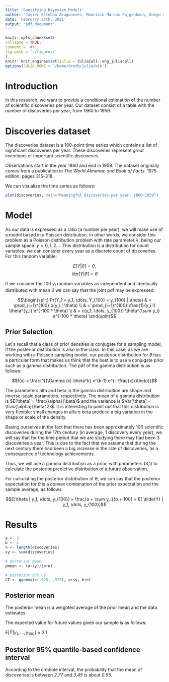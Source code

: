 ```yaml
---
title: 'Specifying Bayesian Models'
author: 'Javier Esteban Aragoneses, Mauricio Marcos Fajgenbaun, Danyu Zhang, Daniel Alonso'
date: 'February 25th, 2021'
output: 'pdf_document'
---
```


```r
knitr::opts_chunk$set(
collapse = TRUE,
comment = '#>',
fig.path = './figures/'
)
knitr::knit_engines$set(julia = JuliaCall::eng_juliacall)
options(JULIA_HOME = '/home/dreth/julia/bin')
```

# Introduction

In this research, we want to provide a conditional estimation of the number of scientific discoveries per year. Our dataset consist of a table with the number of discoveries per year, from 1860 to 1959.



# Discoveries dataset

The discoveries dataset is a 100-point time series which contains a list of significant discoveries per year. These discoveries represent *great* inventions or important scientific discoveries.

Observations start in the year 1860 and end in 1959. The dataset originally comes from a publication in *The World Almanac and Book of Facts*, 1975 edition, pages 315–318. 

We can visualize the time series as follows:

```r
plot(discoveries, main="Meaningful discoveries per year, 1860-1959")
```

# Model


As our data is expressed as a ratio (a number per year), we will make use of a model based in a Poisson distribution. In other words, we consider this problem as a Poisson distribution problem with rate parameter $\lambda$, being our sample space: $y = {0,1,2 \dots}$. This distribution is a distribution for count variables: we can consider every year as a discrete count of discoveries. For this random variable: 

$$E[Y | \theta] = \theta,$$ $$Var[Y | \theta] = \theta$$ 

If we consider the 100 $y_i$ random variables as independent and identically distributed with mean $\theta$ we can say that the joint pdf may be expressed:

$$\begin{split}
Pr(Y_1 = y_1, \dots, Y_{100} = y_{100} | \theta) & = \prod_{i=1}^{100} p(y_i | \theta) \\
& = \prod_{i=1}^{100} \frac{1}{y_i !} \theta^{y_i} e^{-100 * \theta} \\
& = c(y_1, \dots, y_{100}) \theta^{\sum y_i} e^{-100 * \theta} \end{split}$$

## Prior Selection

Let´s recall that a class of prior densities is conjugate for a sampling model, if the posterior distribution is also in the class. In this case, as we are working with a Poisson sampling model, our posterior distribution for $\theta$ has a particular form that makes us think that the best is to use a conjugate prior such as a gamma distribution. The pdf of the gamma distribution is as follows:

$$f(x) = \frac{1}{\Gamma (k) \theta^k} x^{k-1} e^{- \frac{x}{\theta}}$$

The parameters alfa and beta in the gamma distribution are shape and inverse-scale parameters, respectively. The mean of a gamma distribution is $E[\theta] = \frac{\alpha}{\beta}$ and the variance is $Var[\theta] = \frac{\alpha}{\beta^2}$. It is interesting to point out that this distribution is very flexible: small changes in alfa o beta produce a big variation in the shape or scale of the density. 

Basing ourselves in the fact that there has been approximately 100 scientific discoveries during the 17th century (in average, 1 discovery every year), we will say that for the time period that we are studying there may had been 3 discoveries a year. This is due to the fact that we assume that during the next century there had been a big increase in the rate of discoveries, as a consequence of technology achievements.

Thus, we will use a gamma distribution as a prior, with parameters (3,1) to calculate the posterior predictive distribution of a future observation. 

For calculating the posterior distribution of $\theta$, we can say that the posterior expectation for $\theta$ is a convex combination of the prior expectation and the sample average, as follows:

$$E[\theta | y_1, \dots, y_{100}] = \frac{a + \sum y_i}{b + 100} = E[ \tilde{Y} | y_1, \dots, y_{100}]$$

# Results

```r
a <- 3
b <- 1
n <- length(discoveries)
sy <- sum(discoveries)

# posterior mean
pmean <- (a+sy)/(b+n)

# posterior 95% CI
CI <- qgamma(c(.025, .975), a+sy, b+n)
```

## Posterior mean

The posterior mean is a weighted average of the prior mean and the data estimates.

The expected value for future values given our sample is as follows:

$E[ \tilde{Y} | y_1, \dots, y_{100}] \approx 3.1$

## Posterior 95%  quantile-based confidence interval 

According to the credible interval, the probability that the mean of discoveries is between *2.77* and *3.45* is about *0.95*. 